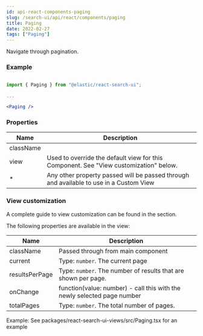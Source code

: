 ```yaml
---
id: api-react-components-paging
slug: /search-ui/api/react/components/paging
title: Paging
date: 2022-02-27
tags: ["Paging"]
---
```


Navigate through pagination.

### Example

```jsx

import { Paging } from "@elastic/react-search-ui";

...

<Paging />
```

### Properties

| Name      | Description                                                                            |
| --------- | -------------------------------------------------------------------------------------- |
| className |                                                                                        |
| view      | Used to override the default view for this Component. See "View customization" below.  |
| \*        | Any other property passed will be passed through and available to use in a Custom View |

### View customization

A complete guide to view customization can be found in the <DocLink id="guides-customizing-styles-and-html" section="customizing-html" text="Customization: Component views and HTML" /> section.

The following properties are available in the view:

| Name           | Description                                                             |
| -------------- | ----------------------------------------------------------------------- |
| className      | Passed through from main component                                      |
| current        | Type: `number`. The current page                                        |
| resultsPerPage | Type: `number`. The number of results that are shown per page.          |
| onChange       | function(value: number) - call this with the newly selected page number |
| totalPages     | Type: `number`. The total number of pages.                              |

Example: See packages/react-search-ui-views/src/Paging.tsx for an example
